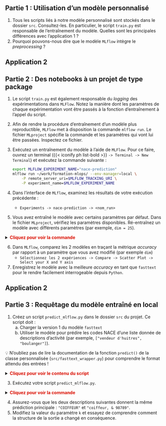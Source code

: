
:::{.nonincremental}
:::: {.callout-tip collapse="true" icon=false}
## Partie 1 : Utilisation d'un modèle personnalisé

1. Tous les scripts liés à notre modèle personnalisé sont stockés dans le dossier `src`. Consultez-les. En particulier, le script `train.py` est responsable de l'entraînement du modèle. Quelles sont les principales différences avec l'application 1 ?
2. Pourquoi pouvons-nous dire que le modèle `MLflow` intègre le *preprocessing* ?
::::
:::




## Application 2 {.scrollable}

:::{.nonincremental}
::::{.callout-tip collapse="true" icon=false}
## Partie 2 : Des notebooks à un projet de type package

1. Le script `train.py` est également responsable du *logging* des expérimentations dans `MLFlow`. Notez la manière dont les paramètres de chaque expérimentation vont être passés à la fonction d'entraînement à l'appel du script.

2. Afin de rendre la procédure d'entraînement d'un modèle plus reproductible, `MLFlow` met à disposition la commande `mlflow run`. Le fichier `MLproject` spécifie la commande et les paramètres qui vont lui être passées. Inspectez ce fichier.

3. Exécutez un entraînement du modèle à l'aide de `MLFlow`. Pour ce faire, ouvrez un terminal ({{< iconify ph list-bold >}} `-> Terminal -> New Terminal`) et exécutez la commande suivante :

   ```sh
   export MLFLOW_EXPERIMENT_NAME="nace-prediction"
   mlflow run ~/work/formation-mlops/ --env-manager=local \
       -P remote_server_uri=$MLFLOW_TRACKING_URI \
       -P experiment_name=$MLFLOW_EXPERIMENT_NAME
   ```

4. Dans l'interface de `MLflow`, examinez les résultats de votre exécution précédente :

   * `Experiments -> nace-prediction -> <nom_run>`

5. Vous avez entraîné le modèle avec certains paramètres par défaut. Dans le fichier `MLproject`, vérifiez les paramètres disponibles. Ré-entraînez un modèle avec différents paramètres (par exemple, `dim = 25`).

<details> 
<summary> 
    <font size=\"3\" color=\"darkgreen\"><b>Cliquez pour voir la commande </b></font> 
</summary>

```sh
mlflow run ~/work/formation-mlops/ --env-manager=local \
    -P remote_server_uri=$MLFLOW_TRACKING_URI \
    -P experiment_name=$MLFLOW_EXPERIMENT_NAME \
    -P dim=25
```

</details>


6. Dans `MLflow`, comparez les 2 modèles en traçant la métrique *accuracy* par rapport à un paramètre que vous avez modifié (par exemple `dim`)
   * `Sélectionnez les 2 expériences -> Compare -> Scatter Plot -> Select your X and Y axis` 

7. Enregistrez le modèle avec la meilleure *accuracy* en tant que `fasttext` pour le rendre facilement interrogeable depuis `Python`.

::::
:::




## Application 2 {.scrollable}

:::{.nonincremental}
::::{.callout-tip collapse="true" icon=false}
## Partie 3 : Requêtage du modèle entraîné en local

1. Créez un script `predict_mlflow.py` dans le dossier `src` du projet. Ce script doit : 
    a. Charger la version 1 du modèle `fasttext` 
    b. Utiliser le modèle pour prédire les codes NACE d'une liste donnée de descriptions d'activité (par exemple, `["vendeur d'huitres", "boulanger"]`).

💡 N'oubliez pas de lire la documentation de la fonction `predict()` de la classe personnalisée (`src/fasttext_wrapper.py`) pour comprendre le format attendu des entrées !

    
<details> 
<summary> 
    <font size=\"3\" color=\"darkgreen\"><b>Cliquez pour voir le contenu du script </b></font> 
</summary>

```.python
import mlflow

model_name = "fasttext"
version = 1

model = mlflow.pyfunc.load_model(
    model_uri=f"models:/{model_name}/{version}"
)

list_libs = ["vendeur d'huitres", "boulanger"]

results = model.predict(list_libs, params={"k": 1})
print(results)
```
</details>

3. Exécutez votre script `predict_mlflow.py`.

<details> 
<summary> 
    <font size=\"3\" color=\"darkgreen\"><b>Cliquez pour voir la commande </b></font> 
</summary>

```shell
python formation-mlops/src/predict_mlflow.py
```

</details>

4. Assurez-vous que les deux descriptions suivantes donnent la même prédiction principale : `"COIFFEUR"` et `"coiffeur, & 98789"`.
5. Modifiez la valeur du paramètre `k` et essayez de comprendre comment la structure de la sortie a changé en conséquence.
::::
:::
